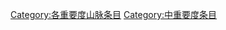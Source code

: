 {{Articles by Importance|topic=山脉|project=山脉|format=toc}}
{{Wikipedia category}}
{{emptycat}}

[[Category:各重要度山脉条目|Category:各重要度山脉条目]]
[[Category:中重要度条目|Category:中重要度条目]]